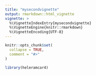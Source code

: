 ```yaml
---
title: "mysecondvignette"
output: rmarkdown::html_vignette
vignette: >
  %\VignetteIndexEntry{mysecondvignette}
  %\VignetteEngine{knitr::rmarkdown}
  %\VignetteEncoding{UTF-8}
---
```


```r
knitr::opts_chunk$set(
  collapse = TRUE,
  comment = "#>"
)
```

```r
library(heleramcar4)
```
